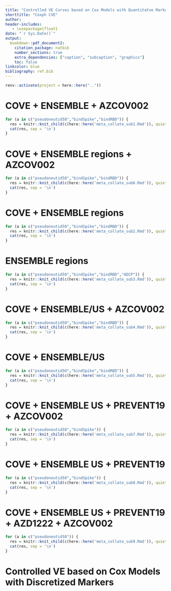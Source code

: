 ```yaml
---
title: "Controlled VE Curves based on Cox Models with Quantitatve Markers"
shorttitle: "Coxph CVE"
author:
header-includes:
   - \usepackage{float}
date: "`r Sys.Date()`"
output:
  bookdown::pdf_document2:
    citation_package: natbib
    number_sections: true
    extra_dependencies: ["caption", "subcaption", "graphicx"]
    toc: false
linkcolor: blue
bibliography: ref.bib
---
```


```r
renv::activate(project = here::here(".."))    
```

\pagenumbering{gobble}

\counterwithin{table}{section}
\counterwithin{figure}{section}

\clearpage


# COVE + ENSEMBLE + AZCOV002
```r
for (a in c("pseudoneutid50","bindSpike","bindRBD")) {
  res = knitr::knit_child(c(here::here('meta_collate_sub1.Rmd')), quiet = TRUE)
  cat(res, sep = '\n')
}
```

# COVE + ENSEMBLE regions + AZCOV002
```r
for (a in c("pseudoneutid50","bindSpike","bindRBD")) {
  res = knitr::knit_child(c(here::here('meta_collate_sub6.Rmd')), quiet = TRUE)
  cat(res, sep = '\n')
}
```

# COVE + ENSEMBLE regions
```r
for (a in c("pseudoneutid50","bindSpike","bindRBD")) {
  res = knitr::knit_child(c(here::here('meta_collate_sub2.Rmd')), quiet = TRUE)
  cat(res, sep = '\n')
}
```

# ENSEMBLE regions
```r
for (a in c("pseudoneutid50","bindSpike","bindRBD","ADCP")) {
  res = knitr::knit_child(c(here::here('meta_collate_sub3.Rmd')), quiet = TRUE)
  cat(res, sep = '\n')
}
```

# COVE + ENSEMBLE/US + AZCOV002
```r
for (a in c("pseudoneutid50","bindSpike","bindRBD")) {
  res = knitr::knit_child(c(here::here('meta_collate_sub4.Rmd')), quiet = TRUE)
  cat(res, sep = '\n')
}
```

# COVE + ENSEMBLE/US
```r
for (a in c("pseudoneutid50","bindSpike","bindRBD")) {
  res = knitr::knit_child(c(here::here('meta_collate_sub5.Rmd')), quiet = TRUE)
  cat(res, sep = '\n')
}
```

# COVE + ENSEMBLE US + PREVENT19 + AZCOV002
```r
for (a in c("pseudoneutid50","bindSpike")) {
  res = knitr::knit_child(c(here::here('meta_collate_sub7.Rmd')), quiet = TRUE)
  cat(res, sep = '\n')
}
```

# COVE + ENSEMBLE US + PREVENT19
```r
for (a in c("pseudoneutid50","bindSpike")) {
  res = knitr::knit_child(c(here::here('meta_collate_sub8.Rmd')), quiet = TRUE)
  cat(res, sep = '\n')
}
```

# COVE + ENSEMBLE US + PREVENT19 + AZD1222 + AZCOV002
```r
for (a in c("pseudoneutid50")) {
  res = knitr::knit_child(c(here::here('meta_collate_sub9.Rmd')), quiet = TRUE)
  cat(res, sep = '\n')
}
```



# Controlled VE based on Cox Models with Discretized Markers

\begin{table}[H]
\caption{Controlled VE for discretized Pseudovirus nAb ID50. COVE: starting 7 days and ending 100 days post Day 57. ENSEMBLE: starting 1 days post Day 29; pooled: ending 66 days; NA: ending 66 days; LA: ending 48 days; SA: ending 26 days.
32 is the 2.5\% weighted percentile of ID50 in COVE. 102 is the 95\% percentile of ID50 in ENSEMBLE US (no weights used because weights are derived from pooled data). Note that we only cut ENSE US and SA ID50 into two levels by 32 since there are no cases above 102 and if we cut at 32 and 102, the model estimates a much lower VE for the 32 to 102 level.
}
\begin{center}
    \input{output/meta/id50_ve.tex}\\
\end{center}
\end{table}


